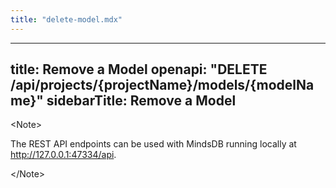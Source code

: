 ```yaml
---
title: "delete-model.mdx"
---
```


---
title: Remove a Model
openapi: "DELETE /api/projects/{projectName}/models/{modelName}"
sidebarTitle: Remove a Model
---

&lt;Note&gt;

The REST API endpoints can be used with MindsDB running locally at http://127.0.0.1:47334/api. 

&lt;/Note&gt;
